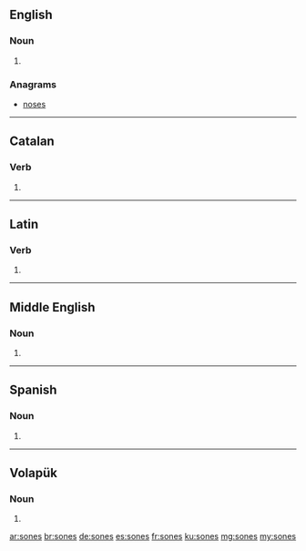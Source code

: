 ==English==

===Noun===
{{head|en|plural}}

# {{plural of|sone|lang=en}}

===Anagrams===
* [[noses#English|noses]]

----

==Catalan==

===Verb===
{{head|ca|verb form}}

# {{ca-verb form of|p=2|n=sg|t=pres|m=ind|sonar}}

----

==Latin==

===Verb===
{{la-verb-form|sonēs}}

# {{inflection of|sonō||2|s|pres|act|sub|lang=la}}

----

==Middle English==

===Noun===
{{head|enm|plural}}

# {{plural of|sone|lang=enm}}

----

==Spanish==

===Noun===
{{head|es|noun form|g=m-p}}

# {{plural of|son|lang=es}}

----

==Volapük==

===Noun===
{{head|vo|noun form}}

# {{inflection of|son||dat|p|lang=vo}}

[[ar:sones]]
[[br:sones]]
[[de:sones]]
[[es:sones]]
[[fr:sones]]
[[ku:sones]]
[[mg:sones]]
[[my:sones]]